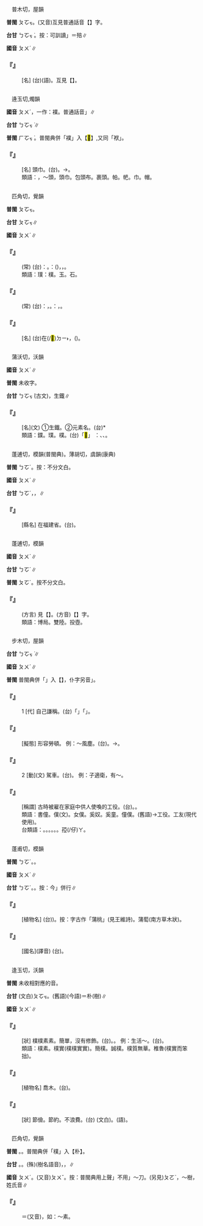 
=={{ruby|醭|ㄆㄨˊ}}==

　普木切，屋韻

'''普閩''' <rt>ㄆㆦㆶ</rt>。(又音)互見普通話音【{{ruby|醭|ㄅㄨˊ}}】字。

'''台甘''' <rt>ㄅㆦㆶ ͘</rt>。按：可訓讀{{ruby|「|ㄆㄨˋ}}」＝殕∥

'''國音''' <rt>ㄆㄨˊ</rt>∥

    

==='''『{{ruby|醭|ㄆㄨˊ}}{{ruby|兒|ㄦ}}』'''===
: [名] (台){{ruby|殕|ㄆㄨˋ}}(語)。互見【{{ruby|醭|ㄅㄨˊ}}】。
    

=={{ruby|<mark>&#xf90a1;</mark>|ㄆㄨˊ}}==

　逄玉切,燭韻

'''國音''' <rt>ㄆㄨˊ</rt>，一作：襆。普通話音{{ruby|「|ㄈㄨˊ}}」∥

'''台甘''' <rt>ㄅㆦㆶ ͘</rt>∥

'''普閩''' <rt>ㄏㆦㆶ ͘</rt>。普閩典併「襆」入【<mark>&#xf90a1;</mark>】,又同「袱」。

    

==='''『{{ruby|<mark>&#xf90a1;</mark>|ㄆㄨˊ}}』'''===
: [名] 頭巾。(台){{ruby|頭|ㄊㄠˊ}}{{ruby|巾|ㄍㄨㄣ/ㄍㄧㄣ}}。→{{ruby|帽|ㆠㄜ˫}}{{ruby|仔|ㄚ}}。
:類語：{{ruby|<mark>&#xf90a1;</mark>|ㄆㄨˊ}}，～頭，頭巾。包頭布。裹頭。帕。帊。巾。帽。
:
    

=={{ruby|璞|ㄆㄨˊ}}==

　匹角切，覺韻

'''普閩''' <rt>ㄆㆦㆶ</rt>。

'''台甘''' <rt>ㄆㆦㆶ</rt>∥

'''國音''' <rt>ㄆㄨˊ</rt>∥

    

==='''『{{ruby|返|ㄈㄢˇ}}{{ruby|璞|ㄆㄨˊ}}{{ruby|歸|ㄍㄨㄟ}}{{ruby|真|ㄓㄣ}}』'''===
: (常) (台){{ruby|意|ㄧ˪}}{{ruby|思|ㄙㄨ˪}}{{ruby|是|ㄒㄧ˫}}：{{ruby|歸|ㄍㄨㄧ}}{{ruby|還|ㄏㄨㄢˊ}}{{ruby|本|ㄅㄨㄣˋ}}{{ruby|來|ㄌㄞˊ}}{{ruby|丌|ㆤ}}{{ruby|真|ㄐㄧㄣ}}{{ruby|實|ㄒㄧㆵ ͘}}{{ruby|丌|ㆤ}}{{ruby|面|ㆠㄧㄢ˫}}{{ruby|目|ㆠㆦㆶ ͘}}。{{ruby|比|ㄅㄧˋ}}{{ruby|喻|ㆡㄨ˫/ㄌㄨ˫}}：{{ruby|真|ㄐㄧㄣ}}{{ruby|實|ㄒㄧㆵ ͘}}({{ruby|無|ㆠㄜˊ}}{{ruby|裝|ㄗㆭ}}{{ruby|飾|ㄒㄧㆤㆶ}})，{{ruby|無|ㆠㄜˊ}}{{ruby|造|ㄗㄜ˫}}{{ruby|作|ㄗㆦㆶ}}，{{ruby|無|ㆠㄜˊ}}{{ruby|加|ㄍㄚ}}{{ruby|工|ㄍㄤ}}。
:
:類語：璞：樸。玉。石。
:
    

==='''『{{ruby|璞|ㄆㄨˊ}}{{ruby|玉|ㄩˋ}}{{ruby|渾|ㄏㄨㄣˊ}}{{ruby|金|ㄐㄧㄣ}}』'''===
: (常) (台){{ruby|是|ㄒㄧ˫}}{{ruby|講|ㄍㆲˋ}}：{{ruby|無|ㆠㄜˊ}}{{ruby|加|ㄍㄚ}}{{ruby|工|ㄍㄤ}}{{ruby|丌|ㆤ}}{{ruby|寶|ㄅㄜˋ}}{{ruby|玉|ㆣㄧㆤㆶ ͘}}，{{ruby|未|ㆠㆤ˫/ㆠㄨㆤ˫}}{{ruby|鍛|ㄊㄨㄢ˪}}{{ruby|鍊|ㄌㄧㄢ˫}}{{ruby|丌|ㆤ}}{{ruby|金|ㄍㄧㆬ}}。{{ruby|比|ㄅㄧˋ}}{{ruby|喻|ㄌㄨ˫/ㆡㄨ˫}}：{{ruby|本|ㄅㄨㄣˋ}}{{ruby|質|ㄐㄧㆵ}}{{ruby|若|ㄋㄚ˫}}{{ruby|好|ㄏㄜˋ}}，{{ruby|免|ㆠㄧㄢˋ}}{{ruby|裝|ㄗㆭ}}{{ruby|亦|ㄧㄚㆷ ͘}}{{ruby|是|ㄒㄧ˫}}{{ruby|真|ㄐㄧㄣ}}{{ruby|好|ㄏㄜˋ}}。
    

==='''『{{ruby|璞|ㄆㄨˊ}}』'''===
: [名] (台){{ruby|包|ㄅㄠ}}在(/<mark>&#xf9853;</mark>)<rt>ㄉㄧ˫</rt>{{ruby|石|ㄐㄧㄜㆷ ͘}}{{ruby|頭|ㄊㄠˊ}}{{ruby|內|ㄌㄞ˫}}，{{ruby|猶|ㄧㄠˋ}}{{ruby|未|ㆠㆤ˫/ㆠㄨㆤ˫}}{{ruby|琢|ㄉㆦㆶ}}{{ruby|磨|ㆠㄨㄚˊ}}({{ruby|加|ㄍㄚ}}{{ruby|工|ㄍㄤ}}){{ruby|丌|ㆤ}}{{ruby|玉|ㆣㄧㆤㆶ ͘}}。
    

=={{ruby|鏷|ㄆㄨˊ}}==

　蒲沃切，沃韻

'''國音''' <rt>ㄆㄨˊ</rt>∥

'''普閩''' 未收字。

'''台甘''' <rt>ㄅㆦㆶ ͘</rt>(古文)，生鐵∥

    

==='''『{{ruby|鏷|ㄆㄨˊ}}』'''===
: [名](文) ①生鐵。②元素名。(台){{ruby|鏷|ㄆㆦㆶ}}*
:類語：鏷。璞。樸。(台){{ruby|從|ㄐㄧㆲˊ}}「<mark>&#xf90a2;</mark>」{{ruby|得|ㄉㄧㆤㆶ}} {{ruby|聲|ㄒㄧㆩ}}{{ruby|丌|ㆤ}}{{ruby|字|ㆢㄧ˫/ㄌㄧ˫}}{{ruby|有|ㄨ˫}}：{{ruby|本|ㄅㄨㄣˋ}}{{ruby|真|ㄐㄧㄣ}}、{{ruby|樸|ㄆㆦㆶ}}{{ruby|素|ㄙㆦ˪}}、{{ruby|未|ㆠㄧ˫}}{{ruby|經|ㄍㄧㄥ}}{{ruby|加|ㄍㄚ}}{{ruby|工|ㄍㄤ}}{{ruby|等|ㄉㄧㄥˋ}}{{ruby|丌|ㆤ}}{{ruby|意|ㄧ˪}}{{ruby|思|ㄙㄨ˪}}。
:
    

=={{ruby|莆|ㄆㄨˊ}}==

　蓬逋切，模韻(普閩典)。薄胡切，虞韻(康典)

'''普閩''' <rt>ㄅㆦˊ</rt>{{ruby|、|ㄆㆦˊ}}。按：不分文白。

'''國音''' <rt>ㄆㄨˊ</rt>{{ruby|。|ㄈㄨˇ}}∥

'''台甘''' <rt>ㄅㆦˊ</rt>{{ruby|。|ㄏㄨˋ}}，{{ruby|<mark>&#xf907e;</mark>|ㄐㄧㄚㆴ}}{{ruby|莆|ㄏㄨˋ}}，{{ruby|瑞|ㄙㄨㄧ˫}}{{ruby|草|ㄘㄠˋ}}∥

    

==='''『{{ruby|莆|ㄆㄨˊ}}{{ruby|田|ㄊㄧㄢˊ}}』'''===
: [縣名] 在福建省。(台){{ruby|莆|ㄅㆦˊ}}{{ruby|田|ㄘㄢˊ}}。
    

=={{ruby|蒱|ㄆㄨˊ}}==

　蓬逋切，模韻

'''國音''' <rt>ㄆㄨˊ</rt>∥

'''台甘''' <rt>ㄅㆦˊ</rt>∥

'''普閩''' <rt>ㄆㆦˊ</rt>{{ruby|、|ㄅㆦˊ}}。按不分文白。

    

==='''『{{ruby|摴|ㄕㄨ}}{{ruby|蒱|ㄆㄨˊ}}』'''===
: (方言) 見【{{ruby|摴|ㄕㄨ}}】。(方音)【{{ruby|摴|ㄔㄨ}}】字。
:類語：博局。雙陸。投壺。
:
    

=={{ruby|僕|ㄆㄨˊ}}==

　步木切，屋韻

'''台甘''' <rt>ㄅㆦㆶ ͘</rt>∥

'''國音''' <rt>ㄆㄨˊ</rt>∥

'''普閩''' 普閩典併「{{ruby|僕|ㄅㆦㆶ ͘}}」入【{{ruby|仆|ㄅㆦㆶ ͘}}】，仆字另音{{ruby|「|ㄆㄨ}}」。

    

==='''『{{ruby|僕|ㄆㄨˊ}}』'''===
:1  [代] 自己謙稱。(台){{ruby|書|ㄙㄨ}}{{ruby|面|ㆠㄧㄢ˫}}{{ruby|上|ㄒㄧㆲ˫}}{{ruby|自|ㄗㄨ˫}}{{ruby|謙|ㄎㄧㆰ}}{{ruby|稱|ㄑㄧㄥ}}「{{ruby|僕|ㄅㆦㆶ ͘}}」{{ruby|代|ㄉㄞ˫}}{{ruby|替|ㄊㄨㆤ˪/ㄊㆤ˪}}{{ruby|講|ㄍㆲˋ}}「{{ruby|我|ㆣㄨㄚˋ}}」。
    

==='''『{{ruby|僕|ㄆㄨˊ}}{{ruby|僕|ㄆㄨˊ}}』'''===
: [擬態] 形容勞頓。 例：～風塵。(台){{ruby|風|ㄏㆲ}}{{ruby|飛|ㄅㆤ/ㄅㄨㆤ}}{{ruby|沙|ㄙㄨㄚ}}{{ruby|埲|ㄆㆲ˫}}{{ruby|埲|ㄆㆲ˫}}{{ruby|坱|ㄧㄥ}}。→{{ruby|形|ㄏㄧㄥˊ}}{{ruby|容|ㄧㆲˊ}}{{ruby|旅|ㄌㄨˋ/ㄌㄧˋ}}{{ruby|行|ㄏㄧㄥˊ}}{{ruby|中|ㄉㄧㆲ}}{{ruby|受|ㄒㄧㄨ˫}}{{ruby|苦|ㄎㆦˋ}}{{ruby|疲|ㄆㄧˊ}}{{ruby|勞|ㄌㄜˊ}}{{ruby|丌|ㆤ}}{{ruby|狀|ㄗㆲ˫}}{{ruby|況|ㄏㆲˋ}}。
    

==='''『{{ruby|僕|ㄆㄨˊ}}』'''===
:2  [動](文) 駕車。(台){{ruby|駛|ㄙㄞˋ}}{{ruby|車|ㄑㄧㄚ}}。 例：子適衛，{{ruby|冉|ㄖㄢˇ}}有～。
    

==='''『{{ruby|僕|ㄆㄨˊ}}{{ruby|人|ㄖㄣˊ}}』'''===
: [稱謂] 古時被雇在家庭中供人使喚的工役。(台){{ruby|奴|ㄌㆦˊ/ㄋㆦˊ}}{{ruby|僕|ㄅㆦㆶ ͘}}。{{ruby|奴|ㄌㆦˊ/ㄋㆦˊ}}{{ruby|才|ㄗㄞˊ}}。
:類語：書僮。僕{{ruby|從|ㄗㄨㄥˋ}}(文)。女僕。奚奴。奚童。僮僕。(舊語)→工役。工友(現代使用)。
:
:台類語：{{ruby|當|ㄉㆭ}}{{ruby|差|ㄘㆤ}}。{{ruby|長|ㄉㆭˊ}}{{ruby|工|ㄍㄤ}}。{{ruby|倩|ㄑㄧㆩ˪}}{{ruby|丌|ㆤ}}。{{ruby|老|ㄌㄠ˫}}{{ruby|婆|ㄅㄜˊ}}。{{ruby|奴|ㄌㆦˊ}}{{ruby|才|ㄗㄞˊ}}。{{ruby|查|ㄗㄚ}}{{ruby|某|ㆠㆦˋ}}{{ruby|囝|ㄍㄢˋ}}。{{ruby|<mark>&#xffb51;</mark>|ㆣㄧㄣˋ}}孲(/仔)<rt>ㄚ</rt>{{ruby|工|ㄍㄤ}}。
:
    

=={{ruby|葡|ㄆㄨˊ}}==

　蓬甫切，模韻

'''普閩''' <rt>ㄅㆦˊ</rt>。{{ruby|(俗)|ㄆㄨˊ}}。

'''國音''' <rt>ㄆㄨˊ</rt>∥

'''台甘''' <rt>ㄅㆦˊ</rt>。{{ruby|(語)|ㄆㄨˊ}}。按：今{{ruby|「|ㄆㄨˊ/ㄆㄜˊ}}」併行∥

    

==='''『{{ruby|葡|ㄆㄨˊ}}{{ruby|萄|·ㄊㄠˊ}}』'''===
: [植物名] (台){{ruby|葡|ㄆㄜˊ/ㄆㄨˊ}}{{ruby|萄|ㄉㄜˊ}})。按：字古作「蒲桃」(見王維詩)。蒲萄(南方草木狀)。
    

==='''『{{ruby|葡|ㄆㄨˊ}}{{ruby|萄|ㄊㄠˊ}}{{ruby|牙|ㄧㄚˊ}}』'''===
: [國名](譯音) (台){{ruby|葡|ㄆㄜˊ}}{{ruby|萄|ㄉㄜˊ}}{{ruby|牙|ㆣㄚˊ}}。
    

=={{ruby|樸|ㄆㄨˊ}}==

　逢玉切，沃韻

'''普閩''' 未收相對應的音。

'''台甘''' (文白)<rt>ㄆㆦㆶ</rt>。{{ruby|(語)|ㄆㄚㆶ}}(舊語){{ruby|。|ㄆㄜㆷ}}(今語){{ruby|。|ㄆㄜㆷ ͘}}＝朴(樹)∥

'''國音''' <rt>ㄆㄨˊ</rt>{{ruby|、|ㄆㄨˇ}}∥

    

==='''『{{ruby|樸|ㄆㄨˊ}}{{ruby|素|ㄙㄨˋ}}』'''===
: [狀] 樸樸素素。簡單，沒有修飾。(台){{ruby|樸|ㄆㆦㆶ}}{{ruby|素|ㄙㆦ˪}}。{{ruby|樸|ㄆㄜㆷ}}{{ruby|實|ㄒㄧㆵ ͘}}。 例：生活～。(台){{ruby|生|ㄒㄧㄥ}}{{ruby|活|ㄨㄚㆷ ͘}}{{ruby|樸|ㄆㆦㆶ}}{{ruby|素|ㄙㆦ˪}}。
:類語：樸素。樸實(樸樸實實)。簡樸。誠樸。樸質無華。椎魯(樸實而笨拙)。
:
    

==='''『{{ruby|樸|ㄆㄨˊ}}』'''===
: [植物名] 喬木。(台){{ruby|樸|ㄆㆦㆶ}}。
    

==='''『{{ruby|儉|ㄐㄧㄢˇ}}{{ruby|樸|ㄆㄨˊ}}』'''===
: [狀] 節儉。節約。不浪費。(台){{ruby|儉|ㄎㄧㆰ˫}}{{ruby|樸|ㄆㆦㆶ}} (文白)。{{ruby|儉|ㄎㄧㆧ˫/ㄎㄧㆫ˫}}(語)。
    

=={{ruby|朴|ㄆㄨˊ}}==

　匹角切，覺韻

'''普閩''' {{ruby|(文)|ㄆㆦㆶ}}。{{ruby|(白)|ㄆㄜㆷ}}。普閩典併「樸」入【朴】。

'''台甘''' {{ruby|(文)|ㄆㆦㆶ}}。{{ruby|(語)|ㄆㄜㆷ}}。{{ruby|(語)|ㄆㄚㆶ}}(殊){{ruby|。|ㄆㄜㆷ ͘}}(樹名語音)，{{ruby|朴|ㄆㄜㆷ ͘}}{{ruby|仔|ㄚ}}{{ruby|腳|ㄎㄚ}}，{{ruby|台|ㄉㄞˊ}}{{ruby|灣|ㄨㄢˊ}}{{ruby|地|ㄉㄨㆤ˫/ㄉㆤ˫}}{{ruby|名|ㄇㄧㄚˊ}}∥

'''國音''' <rt>ㄆㄨˊ</rt>。(又音)<rt>ㄆㄨˇ</rt>。按：普閩典用上聲{{ruby|「|ㄆㄨˇ}}」不用{{ruby|「|ㄆㄨˊ}}」{{ruby|。|ㄆㄛ}}～刀。(另見)<rt>ㄆㄛˋ</rt>，～樹{{ruby|。|ㄆㄧㄠˊ/ㄆㄨˊ}}，姓氏音∥

    

==='''『{{ruby|朴|ㄆㄨˊ}}』'''===
:  ＝{{ruby|樸|ㄆㄨˊ/ㄆㄨˇ}}(又音)，如：～素。
    
